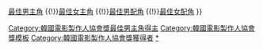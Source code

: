 {{Navbox with columns
|name    = 韓國電影製作人協會獎最佳男主角
|title   = '''[[韓國電影製作人協會獎]]最佳男主角'''
|bodyclass = hlist
|group1 = 2010年代
|list2 = 
* 2014 [[薛耿求]]
* 2015 [[黃晸珉]]
* 2016 [[李炳憲]]
* 2017 [[宋康昊]]
* 2018 [[朱智勛]]
* 2019 [[鄭雨盛]]

|below = [[Template:韓國電影製作人協會獎導演獎|導演獎</span>]] {{!}}[[Template:韓國電影製作人協會獎最佳男主角|最佳男主角</span>]] {{!}}[[Template:韓國電影製作人協會獎最佳女主角|最佳女主角</span>]] {{!}}[[Template:韓國電影製作人協會獎最佳男配角|最佳男配角</span>]] {{!}}[[Template:韓國電影製作人協會獎最佳女配角|最佳女配角</span>]]
}}<includeonly>[[Category:韓國電影製作人協會獎最佳男主角得主]]</includeonly><noinclude>
[[Category:韓國電影製作人協會獎模板]]
[[Category:韓國電影製作人協會獎獲得者]]
[[Category:電影獎項模板|*]]
</noinclude>